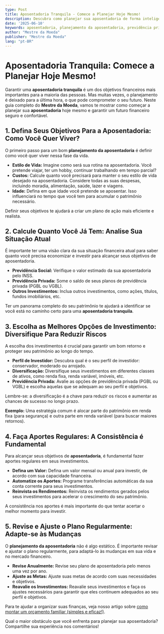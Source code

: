 ```yaml
---
type: Post
title: Aposentadoria Tranquila - Comece a Planejar Hoje Mesmo!
description: Descubra como planejar sua aposentadoria de forma inteligente e garantir um futuro financeiro tranquilo e seguro.
date: '2025-06-10'
keywords: aposentadoria, planejamento da aposentadoria, previdência privada, investimentos, finanças pessoais, futuro financeiro, independência financeira
author: "Mestre da Moeda"
publisher: "Mestre da Moeda"
lang: "pt-BR"
---
```


# Aposentadoria Tranquila: Comece a Planejar Hoje Mesmo!

Garantir uma **aposentadoria tranquila** é um dos objetivos financeiros mais importantes para a maioria das pessoas. Mas muitas vezes, o planejamento é deixado para a última hora, o que pode comprometer o seu futuro. Neste guia completo do **Mestre da Moeda**, vamos te mostrar como começar a planejar sua **aposentadoria** hoje mesmo e garantir um futuro financeiro seguro e confortável.

## 1. Defina Seus Objetivos Para a Aposentadoria: Como Você Quer Viver?

O primeiro passo para um bom **planejamento da aposentadoria** é definir como você quer viver nessa fase da vida.

*   **Estilo de Vida:** Imagine como será sua rotina na aposentadoria. Você pretende viajar, ter um hobby, continuar trabalhando em tempo parcial?
*   **Custos:** Calcule quanto você precisará para manter o seu estilo de vida desejado na aposentadoria. Considere todas as suas despesas, incluindo moradia, alimentação, saúde, lazer e viagens.
*   **Idade:** Defina em que idade você pretende se aposentar. Isso influenciará no tempo que você tem para acumular o patrimônio necessário.

Definir seus objetivos te ajudará a criar um plano de ação mais eficiente e realista.

## 2. Calcule Quanto Você Já Tem: Analise Sua Situação Atual

É importante ter uma visão clara da sua situação financeira atual para saber quanto você precisa economizar e investir para alcançar seus objetivos de aposentadoria.

*   **Previdência Social:** Verifique o valor estimado da sua aposentadoria pelo INSS.
*   **Previdência Privada:** Some o saldo de seus planos de previdência privada (PGBL ou VGBL).
*   **Outros Investimentos:** Inclua outros investimentos, como ações, títulos, fundos imobiliários, etc.

Ter um panorama completo do seu patrimônio te ajudará a identificar se você está no caminho certo para uma **aposentadoria tranquila**.

## 3. Escolha as Melhores Opções de Investimento: Diversifique Para Reduzir Riscos

A escolha dos investimentos é crucial para garantir um bom retorno e proteger seu patrimônio ao longo do tempo.

*   **Perfil de Investidor:** Descubra qual é o seu perfil de investidor: conservador, moderado ou arrojado.
*   **Diversificação:** Diversifique seus investimentos em diferentes classes de ativos, como renda fixa, renda variável, imóveis, etc.
*   **Previdência Privada:** Avalie as opções de previdência privada (PGBL ou VGBL) e escolha aquelas que se adequam ao seu perfil e objetivos.

Lembre-se: a diversificação é a chave para reduzir os riscos e aumentar as chances de sucesso no longo prazo.

**Exemplo:** Uma estratégia comum é alocar parte do patrimônio em renda fixa (para segurança) e outra parte em renda variável (para buscar maiores retornos).

## 4. Faça Aportes Regulares: A Consistência é Fundamental

Para alcançar seus objetivos de **aposentadoria**, é fundamental fazer aportes regulares em seus investimentos.

*   **Defina um Valor:** Defina um valor mensal ou anual para investir, de acordo com sua capacidade financeira.
*   **Automatize os Aportes:** Programe transferências automáticas da sua conta corrente para seus investimentos.
*   **Reinvista os Rendimentos:** Reinvista os rendimentos gerados pelos seus investimentos para acelerar o crescimento do seu patrimônio.

A consistência nos aportes é mais importante do que tentar acertar o melhor momento para investir.

## 5. Revise e Ajuste o Plano Regularmente: Adapte-se às Mudanças

O **planejamento da aposentadoria** não é algo estático. É importante revisar e ajustar o plano regularmente, para adaptá-lo às mudanças em sua vida e no mercado financeiro.

*   **Revise Anualmente:** Revise seu plano de aposentadoria pelo menos uma vez por ano.
*   **Ajuste as Metas:** Ajuste suas metas de acordo com suas necessidades e objetivos.
*   **Reavalie os Investimentos:** Reavalie seus investimentos e faça os ajustes necessários para garantir que eles continuem adequados ao seu perfil e objetivos.

Para te ajudar a organizar suas finanças, veja nosso artigo sobre [como montar um orçamento familiar (simples e eficaz!)](/posts/1-economizar-dinheiro-todo-mes).

Qual o maior obstáculo que você enfrenta para planejar sua aposentadoria? Compartilhe sua experiência nos comentários!